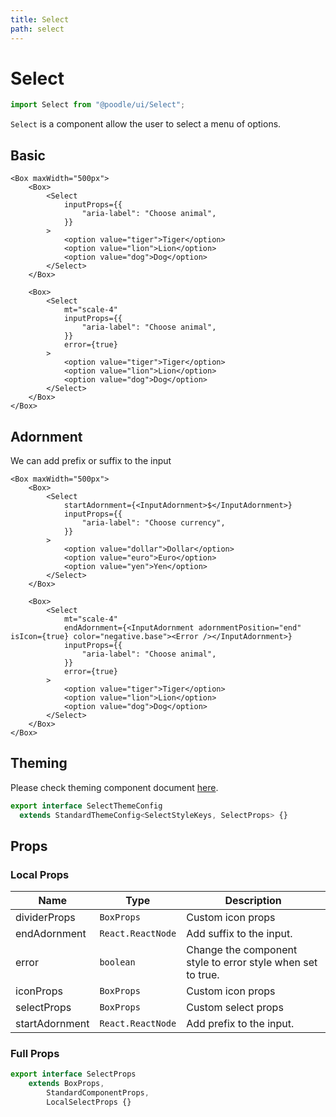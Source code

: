 ---
title: Select
path: select
---

# Select

```jsx
import Select from "@poodle/ui/Select";
```

`Select` is a component allow the user to select a menu of options.


## Basic

```jsx-live
<Box maxWidth="500px">
	<Box>
		<Select
			inputProps={{
				"aria-label": "Choose animal",
			}}
		>
			<option value="tiger">Tiger</option>
			<option value="lion">Lion</option>
			<option value="dog">Dog</option>
		</Select>
	</Box>

	<Box>
		<Select
			mt="scale-4"
			inputProps={{
				"aria-label": "Choose animal",
			}}
			error={true}
		>
			<option value="tiger">Tiger</option>
			<option value="lion">Lion</option>
			<option value="dog">Dog</option>
		</Select>
	</Box>
</Box>
```

## Adornment

We can add prefix or suffix to the input


```jsx-live
<Box maxWidth="500px">
	<Box>
		<Select
			startAdornment={<InputAdornment>$</InputAdornment>}
			inputProps={{
				"aria-label": "Choose currency",
			}}
		>
			<option value="dollar">Dollar</option>
			<option value="euro">Euro</option>
			<option value="yen">Yen</option>
		</Select>
	</Box>

	<Box>
		<Select
			mt="scale-4"
			endAdornment={<InputAdornment adornmentPosition="end" isIcon={true} color="negative.base"><Error /></InputAdornment>}
			inputProps={{
				"aria-label": "Choose animal",
			}}
			error={true}
		>
			<option value="tiger">Tiger</option>
			<option value="lion">Lion</option>
			<option value="dog">Dog</option>
		</Select>
	</Box>
</Box>
```


## Theming

[//]: # (GetTheming[==SelectThemeStyles,SelectThemeConfig,Select/index.ts==])



Please check theming component document [here](/theming/component).
 		
```ts
export interface SelectThemeConfig
  extends StandardThemeConfig<SelectStyleKeys, SelectProps> {}

``` 
		
		

[//]: # (EndGetTheming)

## Props

[//]: # (GetProps[==LocalSelectProps,Select/Select.tsx==])


### Local Props


| Name           | Type              | Description                                                 |
| -------------- | ----------------- | ----------------------------------------------------------- |
| dividerProps   | `BoxProps`        | Custom icon props                                           |
| endAdornment   | `React.ReactNode` | Add suffix to the input.                                    |
| error          | `boolean`         | Change the component style to error style when set to true. |
| iconProps      | `BoxProps`        | Custom icon props                                           |
| selectProps    | `BoxProps`        | Custom select props                                         |
| startAdornment | `React.ReactNode` | Add prefix to the input.                                    |
				

[//]: # (EndGetProps)

[//]: # (GetPartialProps[==SelectProps,Select/Select.tsx==])


### Full Props

```ts
export interface SelectProps
	extends BoxProps,
		StandardComponentProps,
		LocalSelectProps {} 
```
				

[//]: # (GetPartialProps)
